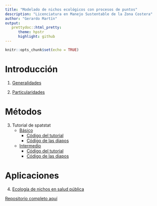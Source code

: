 ```yaml
---
title: "Modelado de nichos ecológicos con procesos de puntos"
description: "Licenciatura en Manejo Sustentable de la Zona Costera"
author: "Gerardo Martín"
output:
   prettydoc::html_pretty:
      theme: hpstr
      highlight: github
---
```


```r
knitr::opts_chunk$set(echo = TRUE)
```


# Introducción

1.  [Generalidades](Generalidades.pdf)

2.  [Particularidades](Particularidades.pdf)

# Métodos

3. Tutorial de spatstat
    - [Básico](Tutorial-spatstat.pdf)
        - [Código del tutorial](Tutorial-1.R)
        - [Código de las diapos](Tutorial-spatstat.Rmd)
    - [Intermedio](Tutorial-spatstat-2.pdf)
        - [Código del tutorial](Tutorial-2.R)
        - [Código de las diapos](Tutorial-spatstat-2.Rmd)

# Aplicaciones

4. [Ecología de nichos en salud pública](Aplicaciones.pdf)



[Repositorio completo aquí](https://github.com/gerardommc/Curso-modelado-nichos)